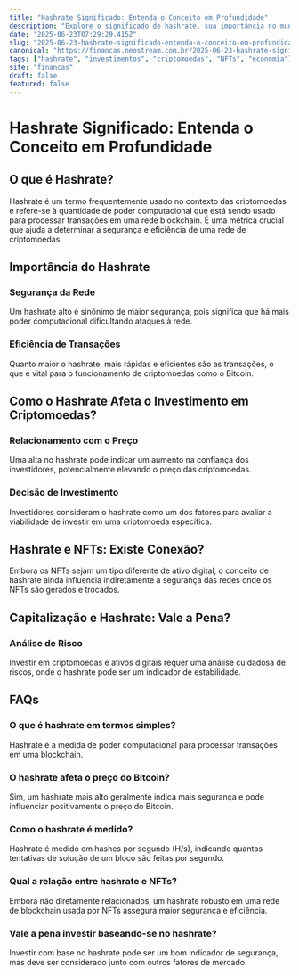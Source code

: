 ```yaml
---
title: "Hashrate Significado: Entenda o Conceito em Profundidade"
description: "Explore o significado de hashrate, sua importância no mundo das criptomoedas e como ele se relaciona com investimentos como NFTs e capitalização."
date: "2025-06-23T07:29:29.415Z"
slug: "2025-06-23-hashrate-significado-entenda-o-conceito-em-profundidade"
canonical: "https://financas.neostream.com.br/2025-06-23-hashrate-significado-entenda-o-conceito-em-profundidade"
tags: ["hashrate", "investimentos", "criptomoedas", "NFTs", "economia"]
site: "financas"
draft: false
featured: false
---
```


# Hashrate Significado: Entenda o Conceito em Profundidade

## O que é Hashrate?
Hashrate é um termo frequentemente usado no contexto das criptomoedas e refere-se à quantidade de poder computacional que está sendo usado para processar transações em uma rede blockchain. É uma métrica crucial que ajuda a determinar a segurança e eficiência de uma rede de criptomoedas.

## Importância do Hashrate
### Segurança da Rede
Um hashrate alto é sinônimo de maior segurança, pois significa que há mais poder computacional dificultando ataques à rede.

### Eficiência de Transações
Quanto maior o hashrate, mais rápidas e eficientes são as transações, o que é vital para o funcionamento de criptomoedas como o Bitcoin.

## Como o Hashrate Afeta o Investimento em Criptomoedas?
### Relacionamento com o Preço
Uma alta no hashrate pode indicar um aumento na confiança dos investidores, potencialmente elevando o preço das criptomoedas.

### Decisão de Investimento
Investidores consideram o hashrate como um dos fatores para avaliar a viabilidade de investir em uma criptomoeda específica.

## Hashrate e NFTs: Existe Conexão?
Embora os NFTs sejam um tipo diferente de ativo digital, o conceito de hashrate ainda influencia indiretamente a segurança das redes onde os NFTs são gerados e trocados.

## Capitalização e Hashrate: Vale a Pena?
### Análise de Risco
Investir em criptomoedas e ativos digitais requer uma análise cuidadosa de riscos, onde o hashrate pode ser um indicador de estabilidade.

## FAQs
### O que é hashrate em termos simples?
Hashrate é a medida de poder computacional para processar transações em uma blockchain.

### O hashrate afeta o preço do Bitcoin?
Sim, um hashrate mais alto geralmente indica mais segurança e pode influenciar positivamente o preço do Bitcoin.

### Como o hashrate é medido?
Hashrate é medido em hashes por segundo (H/s), indicando quantas tentativas de solução de um bloco são feitas por segundo.

### Qual a relação entre hashrate e NFTs?
Embora não diretamente relacionados, um hashrate robusto em uma rede de blockchain usada por NFTs assegura maior segurança e eficiência.

### Vale a pena investir baseando-se no hashrate?
Investir com base no hashrate pode ser um bom indicador de segurança, mas deve ser considerado junto com outros fatores de mercado.